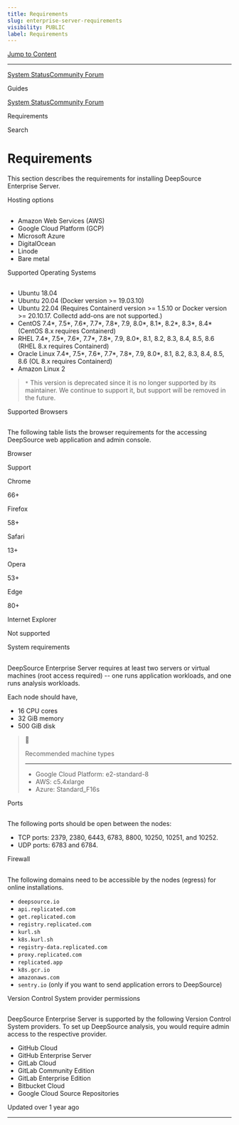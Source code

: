 ```yaml
---
title: Requirements
slug: enterprise-server-requirements
visibility: PUBLIC
label: Requirements
---
```


[Jump to Content](#content)

---

[System Status](https://deepsourcestatus.com/)[Community Forum](https://discuss.deepsource.com/)

Guides

[System Status](https://deepsourcestatus.com/)[Community Forum](https://discuss.deepsource.com/)

Requirements

Search

# Requirements

This section describes the requirements for installing DeepSource Enterprise Server.

Hosting options

## [](#hosting-options)

- Amazon Web Services (AWS)
- Google Cloud Platform (GCP)
- Microsoft Azure
- DigitalOcean
- Linode
- Bare metal

Supported Operating Systems

## [](#supported-operating-systems)

- Ubuntu 18.04
- Ubuntu 20.04 (Docker version >= 19.03.10)
- Ubuntu 22.04 (Requires Containerd version >= 1.5.10 or Docker version >= 20.10.17. Collectd add-ons are not supported.)
- CentOS 7.4*, 7.5*, 7.6*, 7.7*, 7.8*, 7.9, 8.0*, 8.1*, 8.2*, 8.3*, 8.4* (CentOS 8.x requires Containerd)
- RHEL 7.4*, 7.5*, 7.6*, 7.7*, 7.8*, 7.9, 8.0*, 8.1, 8.2, 8.3, 8.4, 8.5, 8.6 (RHEL 8.x requires Containerd)
- Oracle Linux 7.4*, 7.5*, 7.6*, 7.7*, 7.8*, 7.9, 8.0*, 8.1, 8.2, 8.3, 8.4, 8.5, 8.6 (OL 8.x requires Containerd)
- Amazon Linux 2

> `*` This version is deprecated since it is no longer supported by its maintainer. We continue to support it, but support will be removed in the future.

Supported Browsers

## [](#supported-browsers)

The following table lists the browser requirements for the accessing DeepSource web application and admin console.

Browser

Support

Chrome

66+

Firefox

58+

Safari

13+

Opera

53+

Edge

80+

Internet Explorer

Not supported

System requirements

## [](#system-requirements)

DeepSource Enterprise Server requires at least two servers or virtual machines (root access required) -- one runs application workloads, and one runs analysis workloads.

Each node should have,

- 16 CPU cores
- 32 GiB memory
- 500 GiB disk

> 📘
>
> Recommended machine types
>
> ---
>
> - Google Cloud Platform: e2-standard-8
> - AWS: c5.4xlarge
> - Azure: Standard_F16s

Ports

## [](#ports)

The following ports should be open between the nodes:

- TCP ports: 2379, 2380, 6443, 6783, 8800, 10250, 10251, and 10252.
- UDP ports: 6783 and 6784.

Firewall

## [](#firewall)

The following domains need to be accessible by the nodes (egress) for online installations.

- `deepsource.io`
- `api.replicated.com`
- `get.replicated.com`
- `registry.replicated.com`
- `kurl.sh`
- `k8s.kurl.sh`
- `registry-data.replicated.com`
- `proxy.replicated.com`
- `replicated.app`
- `k8s.gcr.io`
- `amazonaws.com`
- `sentry.io` (only if you want to send application errors to DeepSource)

Version Control System provider permissions

## [](#version-control-system-provider-permissions)

DeepSource Enterprise Server is supported by the following Version Control System providers. To set up DeepSource analysis, you would require admin access to the respective provider.

- GitHub Cloud
- GitHub Enterprise Server
- GitLab Cloud
- GitLab Community Edition
- GitLab Enterprise Edition
- Bitbucket Cloud
- Google Cloud Source Repositories

Updated over 1 year ago

---
